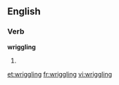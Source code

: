 ==English==

===Verb===
'''wriggling'''

# {{present participle of|[[wriggle]]}}

[[et:wriggling]]
[[fr:wriggling]]
[[vi:wriggling]]